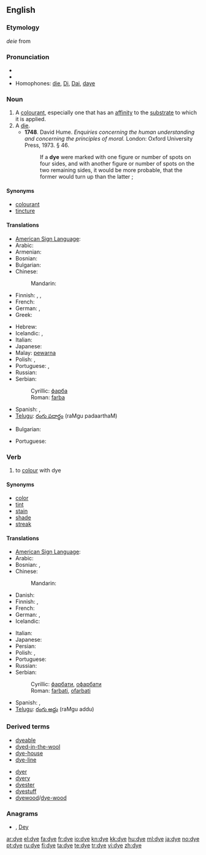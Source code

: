 {{also|d'ye}}
==English==
{{wikipedia}}

===Etymology===
{{etyl|enm}} ''deie'' from {{etyl|ang}} {{term|dēag||color, hue, dye}}

===Pronunciation===
* {{IPA|/daɪ/}}
* {{rhymes|aɪ}}
* Homophones: [[die]], [[Di]], [[Dai]], [[daye]]

===Noun===
{{en-noun|s|-}}

# A [[colourant]], especially one that has an [[affinity]] to the [[substrate]] to which it is applied.
# A [[die]].
#* '''1748'''.  David Hume.  ''Enquiries concerning the human understanding and concerning the principles of moral.'' London: Oxford University Press, 1973.  § 46.
#*: If a '''dye''' were marked with one figure or number of spots on four sides, and with another figure or number of spots on the two remaining sides, it would be more probable, that the former would turn up than the latter ;

====Synonyms====
* [[colourant]]
* [[tincture]]

====Translations====
{{trans-top|a colourant, especially one that has an affinity to the substrate to which it is applied}}
* [[American Sign Language]]: {{tø|ase|9@SideNeckhigh-PalmDown-9@SideNeckhigh-PalmDown Upanddown-Upanddown 9@SideChesthigh-PalmDown-9@SideChesthigh-PalmDown|xs=American Sign Language}}
* Arabic: {{t|ar|صبغة|f|tr=Síbgha}}
* Armenian: {{t-|hy|ներկ|tr=nerk}}
* Bosnian: {{t-|bs|farba|f}}
* Bulgarian: {{t+|bg|боя|f}}
* Chinese:
*: Mandarin: {{t|cmn|染料|tr=rǎnliào|sc=Hani}}
* Finnish: {{t-|fi|värjäysaine}}, {{t+|fi|väri}},  {{t-|fi|väriaine}}
* French: {{t+|fr|teinture|f}}
* German: {{t-|de|Färbemittel|n}}, {{t-|de|Färbmittel|n}}
* Greek: {{t+|el|βαφή|f|tr=vafí}}
{{trans-mid}}
* Hebrew: {{he-translation|סממן|sahm'mahn}}
* Icelandic: {{t+|is|litur|m}}, {{t+|is|litarefni|n}}
* Italian: {{t-|it|tintura|f}}
* Japanese: {{t|ja|染料|tr=せんりょう, senryō}}
* Malay: [[pewarna]]
* Polish: {{t|pl|barwnik|m}},  {{t+|pl|farba|f}}
* Portuguese: {{t+|pt|corante|m}}, {{t+|pt|tintura|f}}
* Russian: {{t+|ru|краска|f|tr=kráska}}
* Serbian:
*: Cyrillic: [[фарба#Serbian|фарба]] {{f}}
*: Roman: [[farba#Serbian|farba]] {{f}}
* Spanish: {{t-|es|tinte|m}}, {{t-|es|tintura|f}}
* [[Telugu]]: [[రంగు పదార్థం]] (raMgu padaarthaM)
{{trans-bottom}}

{{trans-top|a die}}
* Bulgarian: {{t-|bg|зар|m}}
{{trans-mid}}
* Portuguese: {{t+|pt|dado|m}}
{{trans-bottom}}

===Verb===
{{en-verb|dyes|dyeing|dyed|dyed}}

# {{transitive}} to [[colour]] with dye

====Synonyms====
* [[color]]
* [[tint]]
* [[stain]]
* [[shade]]
* [[streak]]

====Translations====
{{trans-top|to colour with dye}}
* [[American Sign Language]]: {{tø|ase|9@SideNeckhigh-PalmDown-9@SideNeckhigh-PalmDown Upanddown-Upanddown 9@SideChesthigh-PalmDown-9@SideChesthigh-PalmDown|xs=American Sign Language}}
* Arabic: {{t|ar|صبغ|tr=Sábagha}}
* Bosnian: {{t-|bs|farbati}}, {{t-|bs|ofarbati}}
* Chinese:
*: Mandarin: {{t-|cmn|染|tr=rǎn|sc=Hani}}
* Danish: {{t-|da|farve}}
* Finnish: {{t-|fi|värjätä}}, {{t-|fi|sävyttää}}
* French: {{t+|fr|teindre}}
* German: {{t+|de|färben}}, {{t-|de|einfärben}}
* Icelandic: {{t-|is|lita}}
{{trans-mid}}
* Italian: {{t-|it|tingere}}
* Japanese: {{t|ja|染める|tr=そめる, someru}}
* Persian: {{fa-Arab|[[رنگ زنی]]}}
* Polish: {{t|pl|barwić}},  {{t|pl|farbować}}
* Portuguese: {{t+|pt|tingir}}
* Russian: {{t+|ru|красить|tr=krásit'}}
* Serbian:
*: Cyrillic: [[фарбати#Serbian|фарбати]], [[офарбати#Serbian|офарбати]]
*: Roman: [[farbati#Serbian|farbati]], [[ofarbati#Serbian|ofarbati]]
* Spanish: {{t-|es|teñir}},  {{t|es|tinturar}}
* [[Telugu]]: [[రంగు అద్దు]] (raMgu addu)
{{trans-bottom}}

===Derived terms===
{{rel-top|Terms derived from "dye"}}
* [[dyeable]]
* [[dyed-in-the-wool]]
* [[dye-house]]
* [[dye-line]]
{{rel-mid}}
* [[dyer]]
* [[dyery]]
* [[dyester]]
* [[dyestuff]]
* [[dyewood]]/[[dye-wood]]
{{rel-bottom}}

===Anagrams===
* {{alphagram|[[dey#English|dey]]}} , [[Dey#English|Dey]]

[[ar:dye]]
[[el:dye]]
[[fa:dye]]
[[fr:dye]]
[[io:dye]]
[[kn:dye]]
[[kk:dye]]
[[hu:dye]]
[[ml:dye]]
[[ja:dye]]
[[no:dye]]
[[pt:dye]]
[[ru:dye]]
[[fi:dye]]
[[ta:dye]]
[[te:dye]]
[[tr:dye]]
[[vi:dye]]
[[zh:dye]]